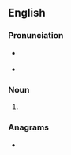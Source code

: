 ==English==

===Pronunciation===
* {{a|RP}} {{IPA|/ˈtʃəʊkɪŋz/|lang=en}}
* {{a|GenAm}} {{IPA|/ˈtʃoʊkɪŋz/|lang=en}}

===Noun===
{{head|en|noun plural form}}

# {{plural of|choking|lang=en}}

===Anagrams===
* {{anagrams|en|a=cghiknos|Hockings|shocking}}
